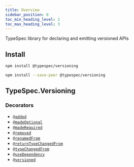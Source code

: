 ```yaml
---
title: Overview
sidebar_position: 0
toc_min_heading_level: 2
toc_max_heading_level: 3
---
```





TypeSpec library for declaring and emitting versioned APIs

## Install

<Tabs>
<TabItem value="spec" label="In a spec" default>

```bash
npm install @typespec/versioning
```

</TabItem>
<TabItem value="library" label="In a library" default>

```bash
npm install --save-peer @typespec/versioning
```

</TabItem>
</Tabs>

## TypeSpec.Versioning

### Decorators

- [`@added`](./decorators.md#@TypeSpec.Versioning.added)
- [`@madeOptional`](./decorators.md#@TypeSpec.Versioning.madeOptional)
- [`@madeRequired`](./decorators.md#@TypeSpec.Versioning.madeRequired)
- [`@removed`](./decorators.md#@TypeSpec.Versioning.removed)
- [`@renamedFrom`](./decorators.md#@TypeSpec.Versioning.renamedFrom)
- [`@returnTypeChangedFrom`](./decorators.md#@TypeSpec.Versioning.returnTypeChangedFrom)
- [`@typeChangedFrom`](./decorators.md#@TypeSpec.Versioning.typeChangedFrom)
- [`@useDependency`](./decorators.md#@TypeSpec.Versioning.useDependency)
- [`@versioned`](./decorators.md#@TypeSpec.Versioning.versioned)
